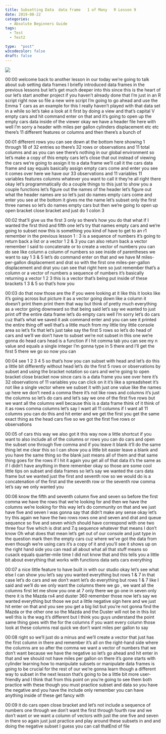 ```yaml
---
title: Subsetting Data  data frame   1 of Many   R Lesson 9
date: 2019-08-22
categories:
  - Absolute Beginners Guide
tags:
  - Test
  - Test2

type:  "post"
w3codecolor: false
draft: false
---
```


<a href="https://www.youtube.com/watch?v=9zLDvEtGVaQ">
<img src="https://www.cradletograver.com/auto-posts/images/10-AbsoluteBeginnersGuide-RandomNumbers,Seeds-RLesson8.webm.jpg">
</a>









00:00
welcome back to another lesson in our today we're going to talk about sub
setting data frames I briefly introduced data frames in the previous lessons but
let's get much deeper into this since this is the heart of our let's start
another project if you haven't already done that I'm just in an R script right
now so file a new wire script I'm going to go ahead and use the Emma T cars as
an example for this I really haven't played with that data set in a while so
let's take a look at it first by doing a
view and that's capital V empty cars and
hit command enter on that and it's going
to open up the empty cars data inside of the viewer okay we have a header file
here with well I'm sorry a header with miles per gallon cylinders displacement
etc etc there's 11 different features or columns and then there's a bunch of

00:01
different rows you can see down at the bottom here showing 1 through 18 of 32
entries so there's 32 rows or observations and 11 total columns and as
you can see there's nothing in our global environment so let's make a copy
of this empty cars let's close that out instead of viewing the cars we're going
to assign it to a data frame we'll call it the cars data frame and say equals
basically assign empty cars come and enter you see it comes over here we have
our 33 observations and 11 variables 11 variables features columns whatever you
want to call it they're all right there okay let's programmatically do a couple
things to this just to show you a couple functions let's figure out the names of
the header let's figure out what the header names are so let's just do names
empty cars come and enter you see at the bottom it gives me the name
let's subset only the first three names so let's do names empty cars but then
we're going to open up open bracket close bracket and just do 1 colon 3

00:02
that'll give us the first 3 only so there's how you do that what if I wanted
the first third and fifth one let's try that names empty cars and we're going to
subset now this is something you kind of have to get
to an r1 remember in the previous lesson 1 : 3 is a sequence of numbers it's
going to return back a list or a vector 1 2 &amp; 3 you can also return back a
vector remember I said to concatenate or
to create a vector of numbers you can do see like column a column of numbers so
see inside of parentheses we want to say 1 3 &amp; 5
let's do command enter on that and we have M miles-per-gallon displacement and
drat so with the first one miles-per-gallon displacement and drat
you can see that right here so just remember that's a column or a vector of
numbers a sequence of numbers it's basically returning a vector 1 2 3 this
is a vector that's being put inside of
these brackets 1 3 &amp; 5 so that's how you

00:03
do that now those are the if you were looking at it like this it looks like
it's going across but picture it as a vector going down like a column it
doesn't print them print them that way but think of pretty much everything as a
vector going downward so that being said let's say we wanted to just print off
the entire data frame let's do empty cars well I'm sorry
let's do cars cuz that's what we saved it ask command enter and you can see it
printed the entire thing off well that's
a little much from my little tiny little console area so let's fix that let's
just take say the first 5 rows so let's do head of cars and we'll we don't have
to subset we're not subset in this one we're gonna do head cars head is a
function if I hit comma tab you can see my n value and equals a single integer
I'm gonna type in 5 there and I'll get the first 5 there we go so now you can

00:04
see 1 2 3 4 5 so that's how you can subset with head and let's do this a
little bit differently without head let's do the first 5 rows or
observations by subset and using the bracket notation so cars and we're going
to open bracket close bracket now since cars is a data frame you see over here
it's 32 observations of 11 variables you can click on it it's like a spreadsheet
it's not like a single vector where we subset it with just one value like
the names up here we don't need a comma there it's not like rows and columns
it's just the columns so let's do cars and let's say we one of the first five
rows but we want all the columns well because this is a data frame think of it
think of it as rows comma columns let's say I want all 11 columns if I want all
11 columns you can do this and hit enter and we get the first you get the same
exact thing as the head cars five so we got the first five rows or observations

00:05
of cars this way we also got it this way now a little shortcut if you want to
also include all of the columns or rows you can do cars and open the subset one
through five comma and if you leave it blank it'll do the same thing let me
clear this so I can show you a little bit easier leave a blank and you have
the same thing so the blank just means all of them and that same thing goes for
the rows if I hit it again you get all of that data it's the same as if I
didn't have anything in there remember okay so those are some cool little tips
on subset and data frames so let's say we wanted the cars data frame but we
wanted just the first and seventh row so we would do is a concatenation of the
first and the seventh row or the seventh row comma let's say we only wanted you

00:06
know the fifth and seventh column five and seven so before the first comma we
have the rows that we're looking for and then we have the columns we're looking
for this way let's do community on that and we just have five and seven I was
gonna say that didn't make any sense okay let's try this again we have the
two rows rows one and seven and drat and queue sequence so five and seven which
should have correspond with one two three four five which is drat and 7.q
sequence whatever that means I don't know Oh what does that mean let's get
out of our console and just type in the question mark
then the empty cars cuz where we've got the data from even though we're using
cars it's a copy of it and you'll see it shows up on the right hand side you can
read all about what all that stuff means
so cusack equals quarter-mile time I did not know that and this tells you a
little bit about everything that works with functions data sets cars everything

00:07
a nice little feature to have built in with our studio okay let's see what else
I can show you let's say you wanted everything but rows 1 &amp; 7 in that case
let's do cars and we don't want let's do
everything but rows 1 &amp; 7 like I said and we'll do we only want the columns
there we go , we want all the columns first let me show you one at 7 only
there we go one in seven only there it is the Mazda
rx4 and duster 360 remember those now let's say we wanted everything but those
we put a little negative sign here and we just hit enter on that and you see
you get a big list but you're not gonna find the Mazda or the other one so the
Mazda and the Duster will not be in this
list well this is the wag it's different but I think you guys understand the
point same thing goes with the for the columns if you want every column those
look at these columns real quick we don't want miles per gallon to say

00:08
right so we'll just do a minus and we'll create a vector that just has the first
column in there and remember it's all on the right-hand side where the columns
are so after the comma we want a vector of numbers that we don't want because we
have the negative so let's go ahead and hit enter in that and we should not have
miles per gallon on there it's gone starts with cylinder learning how to
manipulate subsets or manipulate data frames is going to be crucial for the
rest of our we're gonna learn though a different way to subset in the next
lesson that's going to be a little bit more user-friendly and I think that from
this point on you're going to see them both practice with these though you must
practice subset and data so you have the negative and you have the
include only remember you can have anything inside of these get fancy with

00:09
it do cars open close bracket and let's not include a sequence of numbers one
through we don't want the first through fourth row and we don't want or we want
a column of vectors with just the one five and seven in there
so again just just practice and play around these subsets in and and doing
the negative subset I guess you can call thatEnd of file

